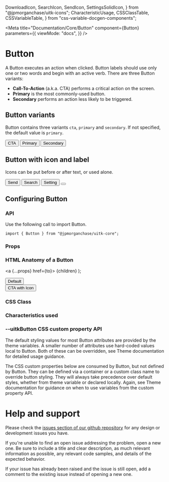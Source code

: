   DownloadIcon,
  SearchIcon,
  SendIcon,
  SettingsSolidIcon,
} from "@jpmorganchase/uitk-icons";
  CharacteristicUsage,
  CSSClassTable,
  CSSVariableTable,
} from "css-variable-docgen-components";

<Meta
  title="Documentation/Core/Button"
  component={Button}
  parameters={{
    viewMode: "docs",
  }}
/>

# Button

A Button executes an action when clicked. Button labels should use only one or two words and begin with an active verb. There are three Button variants:  
- **Call-To-Action** (a.k.a. CTA) performs a critical action on the screen.
- **Primary** is the most commonly-used button.
- **Secondary** performs an action less likely to be triggered.

## Button variants

Button contains three variants `cta`, `primary` and `secondary`. If not specified, the default value is `primary`.

<Canvas>
  <Story name="Button Variants" decorators={[withFlexGap]}>
    <Button variant="cta">CTA</Button>
    <Button variant="primary">Primary</Button>
    <Button variant="secondary">Secondary</Button>
  </Story>
</Canvas>

## Button with icon and label

Icons can be put before or after text, or used alone.

<Canvas>
  <Story name="Button with icon and label" decorators={[withFlexGap]}>
    <Button variant="cta">
      Send <SendIcon size={12} />
    </Button>
    <Button variant="primary">
      <SearchIcon size={12} /> Search
    </Button>
    <Button variant="secondary">
      Setting <SettingsSolidIcon size={12} />
    </Button>
    <Button>
      <DownloadIcon size={12} />
    </Button>
  </Story>
</Canvas>

## Configuring Button

### API

Use the following call to import Button.
```
import { Button } from "@jpmorganchase/uitk-core";
```

### Props

<ArgsTable of={Button} />

### HTML Anatomy of a Button

  <a {...props} href={to}>
    {children}
  </a>
);

<Canvas>
  <ComponentAnatomy>
    <Button aria-label="Simple Button">Default</Button>
  </ComponentAnatomy>
  <br />
  <ComponentAnatomy>
    <Button variant="cta" aria-label="CTA with Icon">
      CTA with Icon <SendIcon size={12} />
    </Button>
  </ComponentAnatomy>
</Canvas>

### CSS Class

<CSSClassTable of={Button} />

### Characteristics used

<CharacteristicUsage of={Button} />

### --uitkButton CSS custom property API

The default styling values for most Button attributes are provided by the theme variables. A smaller number of attributes
use hard-coded values local to Button. Both of these can be overridden, see Theme documentation for detailed usage guidance.

The CSS custom properties below are consumed by Button, but not defined by Button. They can be defined via a container or
a custom class name to override button styling. They will always take precedence over default styles, whether from theme variable
or declared locally. Again, see Theme documentation for guidance on when to use variables from the custom property API.

<CSSVariableTable of={Button} />

# Help and support

Please check the [issues section of our github repository](https://github.com/jpmorganchase/uitk/issues) for any design or development issues you have.

If you're unable to find an open issue addressing the problem, open a new one. Be sure to include a title and clear description, as much relevant information as possible, any relevant code samples, and details of the expected behavior. 

If your issue has already been raised and the issue is still open, add a comment to the existing issue instead of opening a new one.

